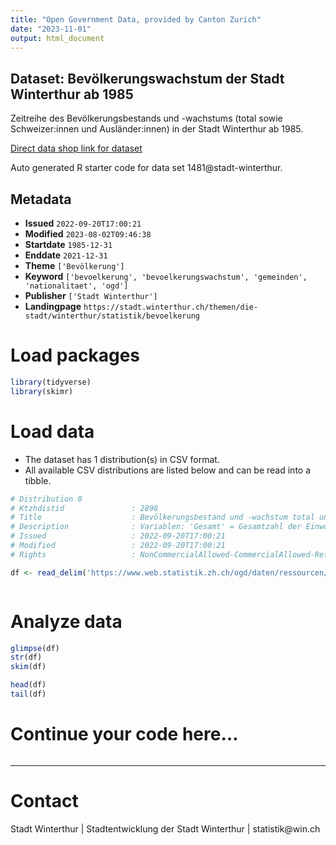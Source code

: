 ```yaml
---
title: "Open Government Data, provided by Canton Zurich"
date: "2023-11-01"
output: html_document
---
```


## Dataset: Bevölkerungswachstum der Stadt Winterthur ab 1985

Zeitreihe des Bevölkerungsbestands und -wachstums (total sowie Schweizer:innen und Ausländer:innen) in der Stadt Winterthur ab 1985.

[Direct data shop link for dataset](https://www.zh.ch/de/politik-staat/statistik-daten/datenkatalog.html#/datasets/1481@stadt-winterthur)

Auto generated R starter code for data set 1481@stadt-winterthur.

## Metadata

- **Issued** `2022-09-20T17:00:21`
- **Modified** `2023-08-02T09:46:38`
- **Startdate** `1985-12-31`
- **Enddate** `2021-12-31`
- **Theme** `['Bevölkerung']`
- **Keyword** `['bevoelkerung', 'bevoelkerungswachstum', 'gemeinden', 'nationalitaet', 'ogd']`
- **Publisher** `['Stadt Winterthur']`
- **Landingpage** `https://stadt.winterthur.ch/themen/die-stadt/winterthur/statistik/bevoelkerung`


# Load packages

```r

library(tidyverse)
library(skimr)

```

# Load data

-   The dataset has 1 distribution(s) in CSV format.
-   All available CSV distributions are listed below and can be read into a tibble.

```r

# Distribution 0
# Ktzhdistid               : 2898
# Title                    : Bevölkerungsbestand und -wachstum total und Schweizer:innen und Ausländer:innen nach Jahr
# Description              : Variablen: 'Gesamt' = Gesamtzahl der Einwohner:innen; 'Wachstum' = Bevölkerungswachstum zum Vorjahr absolut; 'Schweiz' = Anzahl Schweizer:innen; 'Ausland' = Anzahl Ausländer:innen.
# Issued                   : 2022-09-20T17:00:21
# Modified                 : 2022-09-20T17:00:21
# Rights                   : NonCommercialAllowed-CommercialAllowed-ReferenceRequired

df <- read_delim('https://www.web.statistik.zh.ch/ogd/daten/ressourcen/KTZH_00001481_00002898.csv')



```

# Analyze data

```r

glimpse(df)
str(df)
skim(df)

head(df)
tail(df)

```

# Continue your code here...

```r

```

------------------------------------------------------------------------

# Contact

Stadt Winterthur | Stadtentwicklung der Stadt Winterthur | statistik@win.ch
